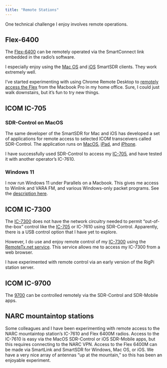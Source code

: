 ```yaml
---
title: "Remote Stations"
---
```


One technical challenge I enjoy involves remote operations.

## Flex-6400

The [Flex-6400](rigs.qmd#flexradio-6400) can be remotely operated via the SmartConnect link embedded in the radio's software.

I especially enjoy using the [Mac OS](https://roskosch.de/smartsdr-for-mac/) and [iOS](https://roskosch.de/smartsdr-features/) SmartSDR clients.
They work extremely well.

I've started experimenting with using Chrome Remote Desktop to [remotely access the Flex](flex-6400.qmd) from the Macbook Pro in my home office.
Sure, I could just walk downstairs, but it's fun to try new things.

## ICOM IC-705

### SDR-Control on MacOS

The same developer of the SmartSDR for Mac and iOS has developed a set of applications for remote access to selected ICOM transceivers called SDR-Control.
The application runs on [MacOS](https://roskosch.de/sdr-control/), [iPad](https://roskosch.de/sdr-control-ios/), and [iPhone](https://roskosch.de/sdr-control-mobile/).

I have successfully used SDR-Control to access my [IC-705](rigs.qmd#icom-ic-705), and have tested it with another operator's IC-7610.

### Windows 11

I now run Windows 11 under Parallels on a Macbook.
This gives me access to Winlink and VARA FM, and various Windows-only packet programs.
See the [description here](ic-705.qmd).

## ICOM IC-7300

The [IC-7300](rigs.qmd#icom-ic-7300) does not have the network circuitry needed to permit "out-of-the-box" control like the [IC-705](rigs.qmd#icom-ic-705) or IC-7610 using SDR-Control. Apparently, there is a USB control option that I have yet to explore.

However, I do use and enjoy remote control of my [IC-7300](rigs.qmd#icom-ic-7300) using the [RemoteTx.net service](https://remotetx.net).
This service allows me to access my IC-7300 from a web browser.

I have experimented with remote control via an early version of the RigPi station server.

## ICOM IC-9700

The [9700](rigs.qmd#icom-ic-9700) can be controlled remotely via the SDR-Control and SDR-Mobile apps.

## NARC mountaintop stations

Some colleagues and I have been experimenting with remote access to the NARC mountaintop station's IC-7610 and Flex 6400M radios.
Access to the IC-7610 is easy via the MacOS SDR-Control or iOS SDR-Mobile apps, but this requires connecting to the NARC VPN.
Access to the Flex 6400M can be made via SmartLink and SmartSDR for Windows, Mac OS, or iOS.
We have a very nice array of antennas "up at the mountain," so this has been an enjoyable experiment.


